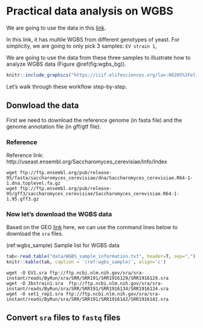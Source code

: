 # Practical data analysis on WGBS

We are going to use the data in this [link](https://www.ncbi.nlm.nih.gov//geo/query/acc.cgi?acc=GSE66905). 

In this link, it has multile WGBS from different genotypes of yeast. For simplicity, we are going to only pick 3 samples: `EV strain 1`, 

We are going to use the data from these three samples to illustrate how to analyze WGBS data (Figure \@ref(fig:wgbs_bg)). 


```r
knitr::include_graphics("https://iiif.elifesciences.org/lax:06205%2Felife-06205-fig1-v4.tif/full/1500,/0/default.jpg")
```

Let's walk through these workflow step-by-step. 

## Donwload the data

First we need to download the reference genome (in fasta file) and the genome annotation file (in gff/gtf file). 

### Reference

Reference link: http://useast.ensembl.org/Saccharomyces_cerevisiae/Info/Index

```
wget ftp://ftp.ensembl.org/pub/release-95/fasta/saccharomyces_cerevisiae/dna/Saccharomyces_cerevisiae.R64-1-1.dna.toplevel.fa.gz
wget ftp://ftp.ensembl.org/pub/release-95/gff3/saccharomyces_cerevisiae/Saccharomyces_cerevisiae.R64-1-1.95.gff3.gz

```

### Now let's download the WGBS data

Based on the GEO [link](https://www.ncbi.nlm.nih.gov//geo/query/acc.cgi?acc=GSE66905) here, we can use the command lines below to download the `sra` files. 

(ref:wgbs_sample) Sample list for WGBS data


```r
tab<-read.table("data/WGBS_sample_information.txt", header=T, sep=",")
knitr::kable(tab, caption = '(ref:wgbs_sample)', align='c')
```

```
wget -O EV1.sra ftp://ftp.ncbi.nlm.nih.gov/sra/sra-instant/reads/ByRun/sra/SRR/SRR191/SRR1916129/SRR1916129.sra
wget -O 3bstrain1.sra  ftp://ftp.ncbi.nlm.nih.gov/sra/sra-instant/reads/ByRun/sra/SRR/SRR191/SRR1916134/SRR1916134.sra
wget -O set1_rep1.sra ftp://ftp.ncbi.nlm.nih.gov/sra/sra-instant/reads/ByRun/sra/SRR/SRR191/SRR1916142/SRR1916142.sra

```

## Convert `sra` files to `fastq` files

```

```
